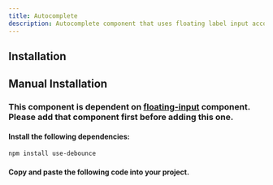 ```yaml
---
title: Autocomplete
description: Autocomplete component that uses floating label input accompanied by a panel of suggested options.
---
```

 
<ComponentPreview
  name="autocomplete-demo"
/>

## Installation
<ComponentInstallation name="autocomplete" />

## Manual Installation
### This component is dependent on [floating-input](/docs/components/buttons/floating-input) component. Please add that component first before adding this one.

#### Install the following dependencies:
```bash
npm install use-debounce
```

#### Copy and paste the following code into your project.

<ComponentSource name="autocomplete" filePath="@/components/ui/autocomplete.tsx"/>